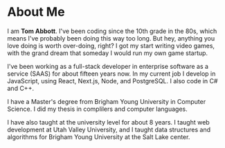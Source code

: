 

<Head>
    <title>About {siteMap.about.name} - {siteMap.title}</title>
</Head>


<Avatar
    src="/images/avatar-photo.png"
    alt={siteMap.about.name}
    width={150}
    height={150}
    className="avatar"
/>


# About Me

I am <strong>Tom Abbott</strong>. I've been coding since the 10th grade in the 80s, which means I've probably been doing this way too long.  But hey, anything you love doing is worth over-doing, right?  I got my start writing video games, with the grand dream that someday I would run my own game startup.

I've been working as a full-stack developer in enterprise software as a service (SAAS) for about fifteen years now. In my current job I develop in JavaScript, using React, Next.js, Node, and PostgreSQL.  I also code in C# and C++.

I have a Master's degree from Brigham Young University in Computer Science.  I did my thesis in complilers and computer languages.

I have also taught at the university level for about 8 years.  I taught web development at Utah Valley University, and I taught data structures and algorithms for Brigham Young University at the Salt Lake center.